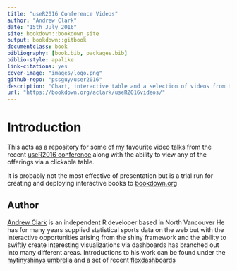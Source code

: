 ```yaml
--- 
title: "useR2016 Conference Videos"
author: "Andrew Clark"
date: "15th July 2016"
site: bookdown::bookdown_site
output: bookdown::gitbook
documentclass: book
bibliography: [book.bib, packages.bib]
biblio-style: apalike
link-citations: yes
cover-image: "images/logo.png"
github-repo: "pssguy/user2016"
description: "Chart, interactive table and a selection of videos from the useR2016 conference"
url: "https://bookdown.org/aclark/useR2016videos/"
---
```



# Introduction

This acts as a repository for some of my favourite video talks from the recent [useR2016 conference](http://user2016.org/) along with the ability to view any of the offerings via a clickable table.

It is probably not the most effective of presentation but is a trial run for creating and deploying interactive books to [bookdown.org](https://bookdown.org/)


## Author {-}
[Andrew Clark](http://www.twitter.com/pssguy) is an independent R developer based in North Vancouver
He has for many years supplied statistical sports data on the web but with the interactive opportunities arising from the shiny framework and the ability to swiftly create interesting visualizations via dashboards has branched out into many different areas. Introductions to his work can be found under the
[mytinyshinys umbrella](https://mytinyshinys.shinyapps.io/dashboard/) and a set of recent [flexdashboards](https://beta.rstudioconnect.com/aclark/flexDashBoard/)



